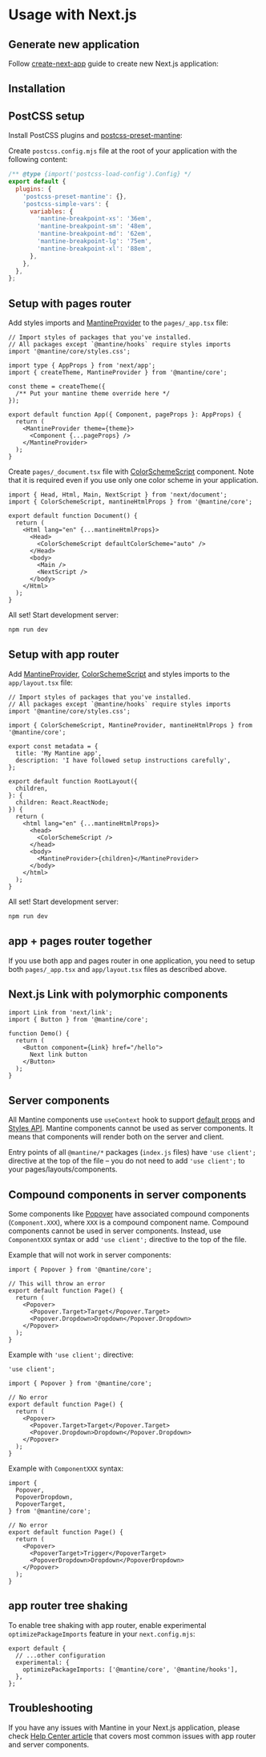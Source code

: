 

# Usage with Next.js

<GetTemplates type="next" />

## Generate new application

Follow [create-next-app](https://nextjs.org/docs/pages/api-reference/create-next-app) guide to
create new Next.js application:

<NpmScript
  yarnScript="yarn create next-app --typescript"
  npmScript="npx create-next-app@latest --typescript"
/>

## Installation

<PackagesInstallation />

## PostCSS setup

Install PostCSS plugins and [postcss-preset-mantine](/styles/postcss-preset):

<InstallScript
  packages="postcss postcss-preset-mantine postcss-simple-vars"
  dev
/>

Create `postcss.config.mjs` file at the root of your application with the following content:

```js
/** @type {import('postcss-load-config').Config} */
export default {
  plugins: {
    'postcss-preset-mantine': {},
    'postcss-simple-vars': {
      variables: {
        'mantine-breakpoint-xs': '36em',
        'mantine-breakpoint-sm': '48em',
        'mantine-breakpoint-md': '62em',
        'mantine-breakpoint-lg': '75em',
        'mantine-breakpoint-xl': '88em',
      },
    },
  },
};
```

## Setup with pages router

Add styles imports and [MantineProvider](/theming/mantine-provider) to the `pages/_app.tsx` file:

```tsx
// Import styles of packages that you've installed.
// All packages except `@mantine/hooks` require styles imports
import '@mantine/core/styles.css';

import type { AppProps } from 'next/app';
import { createTheme, MantineProvider } from '@mantine/core';

const theme = createTheme({
  /** Put your mantine theme override here */
});

export default function App({ Component, pageProps }: AppProps) {
  return (
    <MantineProvider theme={theme}>
      <Component {...pageProps} />
    </MantineProvider>
  );
}
```

Create `pages/_document.tsx` file with [ColorSchemeScript](/theming/color-schemes) component.
Note that it is required even if you use only one color scheme in your application.

```tsx
import { Head, Html, Main, NextScript } from 'next/document';
import { ColorSchemeScript, mantineHtmlProps } from '@mantine/core';

export default function Document() {
  return (
    <Html lang="en" {...mantineHtmlProps}>
      <Head>
        <ColorSchemeScript defaultColorScheme="auto" />
      </Head>
      <body>
        <Main />
        <NextScript />
      </body>
    </Html>
  );
}
```

All set! Start development server:

```bash
npm run dev
```

## Setup with app router

Add [MantineProvider](/theming/mantine-provider), [ColorSchemeScript](/theming/color-schemes)
and styles imports to the `app/layout.tsx` file:

```tsx
// Import styles of packages that you've installed.
// All packages except `@mantine/hooks` require styles imports
import '@mantine/core/styles.css';

import { ColorSchemeScript, MantineProvider, mantineHtmlProps } from '@mantine/core';

export const metadata = {
  title: 'My Mantine app',
  description: 'I have followed setup instructions carefully',
};

export default function RootLayout({
  children,
}: {
  children: React.ReactNode;
}) {
  return (
    <html lang="en" {...mantineHtmlProps}>
      <head>
        <ColorSchemeScript />
      </head>
      <body>
        <MantineProvider>{children}</MantineProvider>
      </body>
    </html>
  );
}
```

All set! Start development server:

```bash
npm run dev
```

## app + pages router together

If you use both app and pages router in one application, you need to setup both `pages/_app.tsx`
and `app/layout.tsx` files as described above.

## Next.js Link with polymorphic components

```tsx
import Link from 'next/link';
import { Button } from '@mantine/core';

function Demo() {
  return (
    <Button component={Link} href="/hello">
      Next link button
    </Button>
  );
}
```

## Server components

All Mantine components use `useContext` hook to support [default props](/theming/default-props)
and [Styles API](/styles/styles-api). Mantine components cannot be used as server components.
It means that components will render both on the server and client.

Entry points of all `@mantine/*` packages (`index.js` files) have `'use client';` directive at the
top of the file – you do not need to add `'use client';` to your pages/layouts/components.

## Compound components in server components

Some components like [Popover](/core/popover) have associated compound components (`Component.XXX`),
where `XXX` is a compound component name. Compound components cannot be used in server components.
Instead, use `ComponentXXX` syntax or add `'use client';` directive to the top of the file.

Example that will not work in server components:

```tsx
import { Popover } from '@mantine/core';

// This will throw an error
export default function Page() {
  return (
    <Popover>
      <Popover.Target>Target</Popover.Target>
      <Popover.Dropdown>Dropdown</Popover.Dropdown>
    </Popover>
  );
}
```

Example with `'use client';` directive:

```tsx
'use client';

import { Popover } from '@mantine/core';

// No error
export default function Page() {
  return (
    <Popover>
      <Popover.Target>Target</Popover.Target>
      <Popover.Dropdown>Dropdown</Popover.Dropdown>
    </Popover>
  );
}
```

Example with `ComponentXXX` syntax:

```tsx
import {
  Popover,
  PopoverDropdown,
  PopoverTarget,
} from '@mantine/core';

// No error
export default function Page() {
  return (
    <Popover>
      <PopoverTarget>Trigger</PopoverTarget>
      <PopoverDropdown>Dropdown</PopoverDropdown>
    </Popover>
  );
}
```

## app router tree shaking

To enable tree shaking with app router, enable experimental `optimizePackageImports` feature in
your `next.config.mjs`:

```tsx
export default {
  // ...other configuration
  experimental: {
    optimizePackageImports: ['@mantine/core', '@mantine/hooks'],
  },
};
```

## Troubleshooting

If you have any issues with Mantine in your Next.js application, please check
[Help Center article](https://help.mantine.dev/q/server-components) that covers
most common issues with app router and server components.
